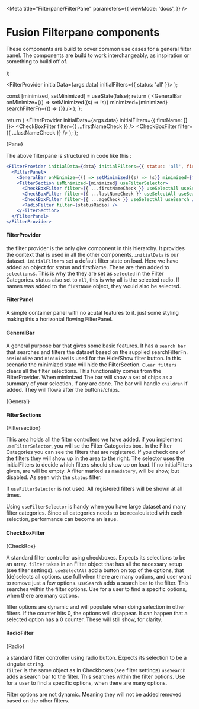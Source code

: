 
<Meta
  title="Filterpane/FilterPane"
  parameters={{
    viewMode: 'docs',
  }}
/>

# Fusion Filterpane components

These components are build to cover common use cases for a general filter panel.
The components are build to work interchangeably, as inspiration or something to build off of.


  <FilterProvider initialData={args.data}>
    <CheckBoxFilter filter={firstNameCheck} useSelectAll useSearch useSingleSelect />
  </FilterProvider>
);

  <FilterProvider initialData={args.data} initialFilters={{ status: 'all' }}>
    <RadioFilter filter={statusRadio} useSearch />
  </FilterProvider>
);

  const [minimized, setMinimized] = useState(false);
  return (
    <FilterProvider initialData={args.data}>
      <GeneralBar onMinimize={() => setMinimized((s) => !s)} minimized={minimized} searchFilterFn={() => {}} />
    </FilterProvider>
  );
};

  return (
    <FilterProvider initialData={args.data} initialFilters={{ firstName: [] }}>
      <FilterSection useFilterSelector>
        <CheckBoxFilter filter={{ ...firstNameCheck }} />
        <CheckBoxFilter filter={{ ...lastNameCheck }} />
      </FilterSection>
    </FilterProvider>
  );
};

<Canvas>
  <Story name="Filterpane" args={{ amount: 12 }}>
    {Pane}
  </Story>
</Canvas>

The above filterpane is structured in code like this :

```jsx
<FilterProvider initialData={data} initialFilters={{ status: 'all', firstName: [] }}>
  <FilterPanel>
    <GeneralBar onMinimize={() => setMinimized((s) => !s)} minimized={minimized} searchFilterFn={searchFilterFn} />
    <FilterSection isMinimized={minimized} useFilterSelector>
      <CheckBoxFilter filter={{ ...firstNameCheck }} useSelectAll useSearch />
      <CheckBoxFilter filter={{ ...lastNameCheck }} useSelectAll useSearch />
      <CheckBoxFilter filter={{ ...ageCheck }} useSelectAll useSearch />
      <RadioFilter filter={statusRadio} />
    </FilterSection>
  </FilterPanel>
</FilterProvider>
```

#### FilterProvider

the filter provider is the only give component in this hierarchy. It provides the context that is used in all the other components.
`initialData` is our dataset.
`initialFilters` set a default filter state on load. Here we have added an object for status and firstName.
These are then added to `selections$`. This is why the they are set as `selected` in the Filter Categories.
status also set to `all`, this is why all is the selected radio.
If names was added to the `firstName` object, they would also be selected.

#### FilterPanel

A simple container panel with no acutal features to it. just some styling making this a horizontal flowing FilterPanel.

#### GeneralBar

A general purpose bar that gives some basic features.
It has a `search bar` that searches and filters the dataset based on the supplied searchFilterFn.
`onMinimize` and `minimized` is used for the Hide/Show filter button. In this scenario the minimized state will hide the FilterSection.
`Clear filters` clears all the filter selections. This functionality comes from the FilterProvider.
When minimized The bar will show a set of chips as a summary of your selection, if any are done.
The bar will handle `children` if added. They will flowa after the buttons/chips.

<Canvas>
  <Story name="GeneralBar" args={{ data: makeData(12) }}>
    {General}
  </Story>
</Canvas>

#### FilterSections

<Canvas>
  <Story name="Filtersection" args={{ data: makeData(12) }}>
    {Filtersection}
  </Story>
</Canvas>

This area holds all the filter controllers we have added.
if you implement `useFilterSelector`, you will se the Filter Categories box.
In the Filter Categories you can see the filters that are registered.
If you check one of the filters they will show up in the area to the right.
The selector uses the initialFilters to decide which filters should show up on load.
If no initialFilters given, are will be empty.
A filter marked as `mandatory`, will be show, but disabled. As seen with the `status` filter.

If `useFilterSelector` is not used. All registered filters will be shown at all times.

Using `useFilterSelector` is handy when you have large dataset and many filter categories.
Since all categories needs to be recalculated with each selection, performance can become an issue.

#### CheckBoxFilter

<Canvas>
  <Story name="CheckBox" args={{ data: makeData(12) }}>
    {CheckBox}
  </Story>
</Canvas>

A standard filter controller using checkboxes.
Expects its selections to be an array.
`filter` takes in an Filter object that has all the necessary setup (see filter settings).
`useSelectAll` add a button on top of the options, that (de)selects all options.
use full when there are many options, and user want to remove just a few options.
`useSearch` adds a search bar to the filter. This searches within the filter options.
Use for a user to find a specific options, when there are many options.

filter options are dynamic and will populate when doing selection in other filters.
If the counter hits 0, the options will disappear.
It can happen that a selected option has a 0 counter. These will still show, for clarity.

#### RadioFilter

<Canvas>
  <Story name="Radio" args={{ data: makeData(12) }}>
    {Radio}
  </Story>
</Canvas>

a standard filter controller using radio button.
Expects its selection to be a singular `string`.  
`filter` is the same object as in Checkboxes (see filter settings)
`useSearch` adds a search bar to the filter. This searches within the filter options.
Use for a user to find a specific options, when there are many options.

Filter options are not dynamic. Meaning they will not be added removed based on the other filters.
